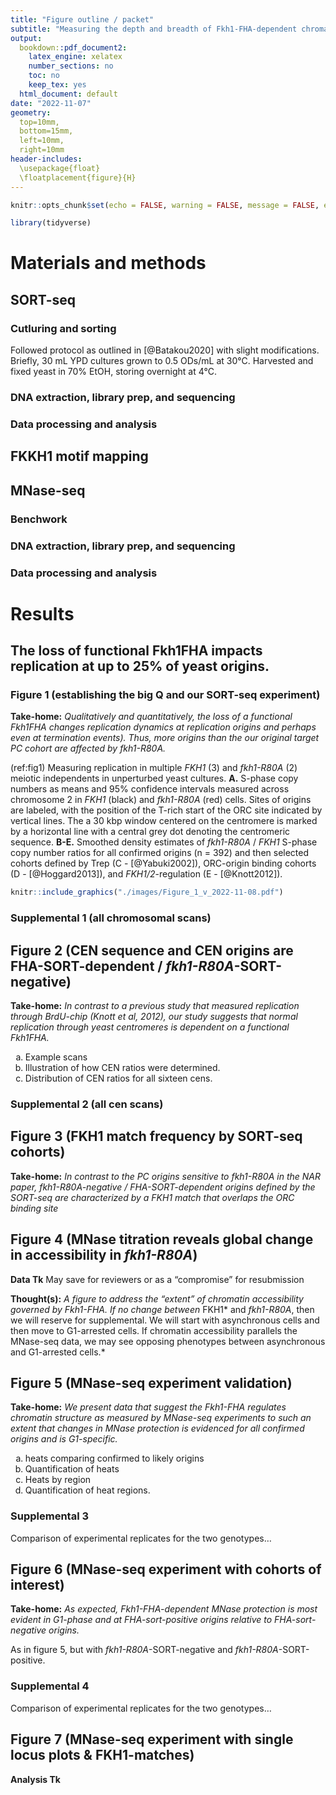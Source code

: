 ```yaml
---
title: "Figure outline / packet"
subtitle: "Measuring the depth and breadth of Fkh1-FHA-dependent chromatin structure and replication function at replication origins"
output: 
  bookdown::pdf_document2:
    latex_engine: xelatex
    number_sections: no
    toc: no
    keep_tex: yes
  html_document: default
date: "2022-11-07"
geometry:
  top=10mm,
  bottom=15mm,
  left=10mm,
  right=10mm
header-includes:
  \usepackage{float}
  \floatplacement{figure}{H}
---
```


```r
knitr::opts_chunk$set(echo = FALSE, warning = FALSE, message = FALSE, error = FALSE, fig.align = "center")
```

```r
library(tidyverse)
```

# Materials and methods

## SORT-seq

### Cutluring and sorting

Followed protocol as outlined in [@Batakou2020] with slight modifications. Briefly, 30 mL YPD cultures grown to 0.5 ODs/mL at 30°C. Harvested and fixed yeast in 70% EtOH, storing overnight at 4°C. 

### DNA extraction, library prep, and sequencing

### Data processing and analysis

## FKKH1 motif mapping

## MNase-seq

### Benchwork

### DNA extraction, library prep, and sequencing

### Data processing and analysis


# Results

## The loss of functional Fkh1FHA impacts replication at up to 25% of yeast origins.

### Figure 1 (establishing the big Q and our SORT-seq experiment)

**Take-home:** *Qualitatively and quantitatively, the loss of a functional Fkh1FHA changes replication dynamics at replication origins and perhaps even at termination events). Thus, more origins than the our original target PC cohort are affected by fkh1-R80A.*

(ref:fig1) \tiny Measuring replication in multiple *FKH1* (3) and *fkh1-R80A* (2) meiotic independents in unperturbed yeast cultures. **A.** S-phase copy numbers as means and 95% confidence intervals measured across chromosome 2 in *FKH1* (black) and *fkh1-R80A* (red) cells. Sites of origins are labeled, with the position of the T-rich start of the ORC site indicated by vertical lines. The a 30 kbp window centered on the centromere is marked by a horizontal line with a central grey dot denoting the centromeric sequence. **B-E.** Smoothed density estimates of *fkh1-R80A* / *FKH1* S-phase copy number ratios for all confirmed origins (n = 392) and then selected cohorts defined by Trep (C - [@Yabuki2002]), ORC-origin binding cohorts (D - [@Hoggard2013]), and *FKH1/2*-regulation (E - [@Knott2012]).  

```r
knitr::include_graphics("./images/Figure_1_v_2022-11-08.pdf")
```

### Supplemental 1 (all chromosomal scans)

## Figure 2 (CEN sequence and CEN origins are FHA-SORT-dependent / *fkh1-R80A*-SORT-negative)

**Take-home:** *In contrast to a previous study that measured replication through BrdU-chip (Knott et al, 2012), our study suggests that normal replication through yeast centromeres is dependent on a functional Fkh1FHA.*

a)  Example scans \
b)  Illustration of how CEN ratios were determined. \
c)  Distribution of CEN ratios for all sixteen cens. 

### Supplemental 2 (all cen scans)

## Figure 3 (FKH1 match frequency by SORT-seq cohorts)

**Take-home:** *In contrast to the PC origins sensitive to fkh1-R80A in the NAR paper, fkh1-R80A-negative / FHA-SORT-dependent origins defined by the SORT-seq are characterized by a FKH1 match that overlaps the ORC binding site*

## Figure 4 (MNase titration reveals global change in accessibility in *fkh1-R80A*)

**Data Tk** May save for reviewers or as a "compromise" for resubmission 

**Thought(s):** *A figure to address the "extent" of chromatin accessibility governed by Fkh1-FHA. If no change between* FKH1\* and *fkh1-R80A*, then we will reserve for supplemental. We will start with asynchronous cells and then move to G1-arrested cells. If chromatin accessibility parallels the MNase-seq data, we may see opposing phenotypes between asynchronous and G1-arrested cells.\* 

## Figure 5 (MNase-seq experiment validation)

**Take-home:** *We present data that suggest the Fkh1-FHA regulates chromatin structure as measured by MNase-seq experiments to such an extent that changes in MNase protection is evidenced for all confirmed origins and is G1-specific.*

a)  heats comparing confirmed to likely origins \
b)  Quantification of heats \
c)  Heats by region \
d)  Quantification of heat regions. 

### Supplemental 3

Comparison of experimental replicates for the two genotypes...

## Figure 6 (MNase-seq experiment with cohorts of interest)

**Take-home:** *As expected, Fkh1-FHA-dependent MNase protection is most evident in G1-phase and at FHA-sort-positive origins relative to FHA-sort-negative origins.*

As in figure 5, but with *fkh1-R80A*-SORT-negative and *fkh1-R80A*-SORT-positive. 

### Supplemental 4

Comparison of experimental replicates for the two genotypes...

## Figure 7 (MNase-seq experiment with single locus plots & FKH1-matches)

**Analysis Tk**
